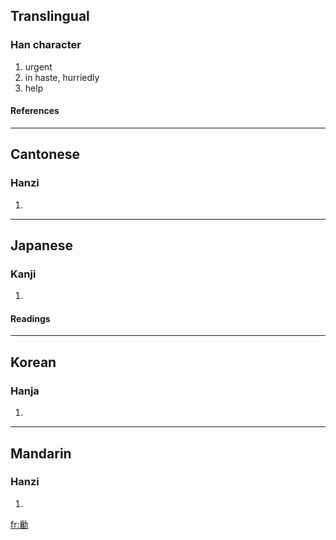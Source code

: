 ==Translingual==
===Han character===
{{Han char|rad=力|as=17|sn=19|four=0472<sub>7</sub>|canj=卜女大尸 (YVKS)}}
# urgent
# in haste, hurriedly
# help
====References====
{{Han ref|kx=0150.110|dkj=02485|dj=0338.140|hdz=10383.020|uh=52F7|ud=21239|bh=F1EE|bd=61934}}
----
==Cantonese==
===Hanzi===
{{yue-hanzi|jyut=|y=seung1}}
# {{defn|Cantonese}}
----
==Japanese==
===Kanji===
{{ja-kanji|grade=|rs=力17}}
# {{defn|Japanese}} 
====Readings====
{{ja-readings|on=[[じょう]] (jō), [[にょう]] (nyō)|kun=[[はしる]] (hashiru)}}
----
==Korean==
===Hanja===
{{ko-hanja|hangeul=양|rv=yang|mr=yang}}
# {{defn|Korean}}
----
==Mandarin==
===Hanzi===
{{cmn-hanzi|pin=ráng (rang2)|wg=jang<sup>2</sup>}}
# {{defn|Mandarin}}

[[fr:勷]]